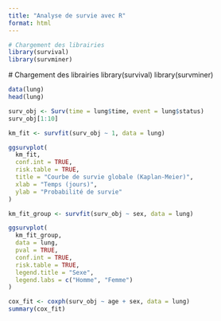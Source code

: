 ```yaml
---
title: "Analyse de survie avec R"
format: html
---
```


```r

# Chargement des librairies
library(survival)
library(survminer)

```

\# Chargement des librairies library(survival) library(survminer)

```r
data(lung)
head(lung)

```

```r

surv_obj <- Surv(time = lung$time, event = lung$status)
surv_obj[1:10]

```

```r

km_fit <- survfit(surv_obj ~ 1, data = lung)

ggsurvplot(
  km_fit,
  conf.int = TRUE,
  risk.table = TRUE,
  title = "Courbe de survie globale (Kaplan-Meier)",
  xlab = "Temps (jours)",
  ylab = "Probabilité de survie"
)

```

```r

km_fit_group <- survfit(surv_obj ~ sex, data = lung)

ggsurvplot(
  km_fit_group,
  data = lung,
  pval = TRUE,
  conf.int = TRUE,
  risk.table = TRUE,
  legend.title = "Sexe",
  legend.labs = c("Homme", "Femme")
)


```

```r


cox_fit <- coxph(surv_obj ~ age + sex, data = lung)
summary(cox_fit)


```
